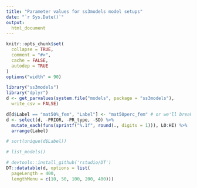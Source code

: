 ```yaml
---
title: "Parameter values for ss3models model setups"
date: "`r Sys.Date()`"
output:
  html_document
---
```


```r
knitr::opts_chunk$set(
  collapse = TRUE,
  comment = "#>",
  cache = FALSE,
  autodep = TRUE
)
options("width" = 90)
```

```r
library("ss3models")
library("dplyr")
d <- get_parvalues(system.file("models", package = "ss3models"),
  write_csv = FALSE)
```

```r
d[d$Label == "mat50%_fem", "Label"] <- "mat50perc_fem" # or we'll break knitr
d <- select(d, -PRIOR, -PR_type, -SD) %>%
  mutate_each(funs(sprintf("%.1f", round(., digits = 1))), LO:HI) %>%
  arrange(Label)
```

```r
# sort(unique(d$Label))
```

```r
# list_models()
```

```r
# devtools::install_github('rstudio/DT')
DT::datatable(d, options = list(
  pageLength = 400,
  lengthMenu = c(10, 50, 100, 200, 400)))
```
